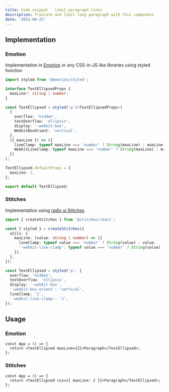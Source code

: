 ```yaml
---
title: Code snippet - limit paragraph lines
description: Truncate and limit long paragraph with this component
date: '2022-04-23'
---
```


## Implementation

### Emotion

Implementation in [Emotion](https://emotion.sh/docs/styled) or any CSS-in-JS like libraries using styled function

```ts
import styled from '@emotion/styled';

interface TextEllipsedProps {
  maxLine?: string | number;
}

const TextEllipsed = styled('p')<TextEllipsedProps>(
  {
    overflow: 'hidden',
    textOverflow: 'ellipsis',
    display: '-webkit-box',
    WebkitBoxOrient: 'vertical',
  },
  ({ maxLine }) => ({
    lineClamp: typeof maxLine === 'number' ? String(maxLine) : maxLine,
    WebkitLineClamp: typeof maxLine === 'number' ? String(maxLine) : maxLine,
  })
);

TextEllipsed.defaultProps = {
  maxLine: 1,
};

export default TextEllipsed;
```

### Stitches

Implementation using [radix ui Stitches](https://stitches.dev/)

```ts
import { createStitches } from '@stitches/react';

const { styled } = createStitches({
  utils: {
    maxLine: (value: string | number) => ({
      lineClamp: typeof value === 'number' ? String(value) : value,
      '-webkit-line-clamp': typeof value === 'number' ? String(value) : value,
    }),
  },
});

const TextEllipsed = styled('p', {
  overflow: 'hidden',
  textOverflow: 'ellipsis',
  display: '-webkit-box',
  '-webkit-box-orient': 'vertical',
  lineClamp: '1',
  '-webkit-line-clamp': '1',
});
```

## Usage

### Emotion

```tsx
const App = () => {
  return <TextEllipsed maxLine={2}>Paragraph</TextEllipsed>;
};
```

### Stitches

```tsx
const App = () => {
  return <TextEllipsed css={{ maxLine: 2 }}>Paragraph</TextEllipsed>;
};
```
